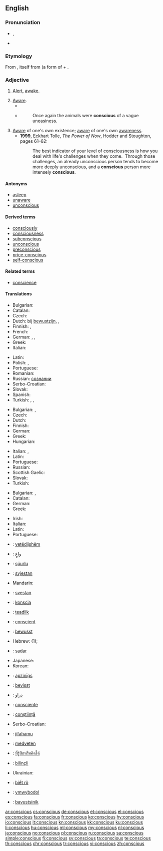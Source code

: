 ==English==

===Pronunciation===
* {{enPR|kŏn'shəs}}, {{IPA|/ˈkɒnʃəs/|lang=en}}
* {{audio|en-us-conscious.ogg|Audio (US)|lang=en}}

===Etymology===
From {{etyl|la|en}} {{term|conscius|lang=la}}, itself from {{term|con-|lang=la}} (a form of {{term|com-||together|lang=la}} + {{term|scire||to know|lang=la}}.

===Adjective===
{{en-adj}}

# [[alert|Alert]], [[awake]].
#: {{usex|The noise woke me, but it was another few minutes before I was fully '''conscious'''.|lang=en}}
# [[aware|Aware]].
#* {{quote-book|year=1918|author={{w|W. B. Maxwell}}|chapter=5
|title=[http://openlibrary.org/works/OL1097634W The Mirror and the Lamp]
|passage=Here, in the transept and choir, where the service was being held, one was '''conscious''' every moment of an increasing brightness; colours glowing vividly beneath the circular chandeliers, and the rows of small lights on the choristers' desks flashed and sparkled in front of the boys' faces, deep linen collars, and red neckbands.}}
#* {{RQ:Orwell Animal Farm|6}}
#*: Once again the animals were '''conscious''' of a vague uneasiness.
#: {{usex|I was '''conscious''' of a noise behind me.|lang=en}}
# [[aware|Aware]] of one's own existence; [[aware]] of one's own [[awareness]].
#* '''1999''', Eckhart Tolle, ''The Power of Now'', Hodder and Stoughton, pages 61–62:
#*: The best indicator of your level of consciousness is how you deal with life's challenges when they come.&nbsp; Through those challenges, an already unconscious person tends to become more deeply unconscious, and a '''conscious''' person more intensely '''conscious'''.
#: {{usex|Only highly intelligent beings can be fully '''conscious'''.|lang=en}}

====Antonyms====
* [[asleep]]
* [[unaware]]
* [[unconscious]]

====Derived terms====
* [[consciously]]
* [[consciousness]]
* [[subconscious]]
* [[unconscious]]
* [[preconscious]]
* [[price-conscious]]
* [[self-conscious]]

====Related terms====
* [[conscience]]

====Translations====
{{trans-top|alert, awake}}
* Bulgarian: {{t|bg|в съзнание}}
* Catalan: {{t|ca|conscient}}
* Czech: {{t+|cs|při}} {{t+|cs|vědomí}}
* Dutch: bij [[bewustzijn]], {{t+|nl|alert}}, {{t+|nl|wakker}}
* Finnish: {{t+|fi|hereillä}}, {{t|fi|taju|alt=tajuissaan}}
* French: {{t+|fr|conscient}}
* German: {{t|de|bei Bewusstsein}}, {{t+|de|wach}}, {{t+|de|aufmerksam}}
* Greek: {{t+|el|συνειδητός|tr=syneiditós}}
* Italian: {{t+|it|cosciente}}
{{trans-mid}}
* Latin: {{t|la|consciens}}
* Polish: {{t|pl|przytomny|m}}, {{t+|pl|świadomy|m}}
* Portuguese: {{t+|pt|consciente}}
* Romanian: {{t+|ro|conștient|alt=conştient}}
* Russian: {{t|ru|находяшийся|tr=naxod'áš'ijs'a}} {{t+|ru|в|tr=v}} [[сознание|сознании]]
* Serbo-Croatian: {{t+|sh|svjestan|m}}
* Slovak: {{t|sk|pri}} {{t|sk|vedomí}}
* Spanish: {{t+|es|consciente}}
* Turkish: {{t+|tr|ayık}}, {{t+|tr|uyanık}}, {{t|tr|farkında}}
{{trans-bottom}}

{{trans-top|aware}}
* Bulgarian: {{t+|bg|усещащ}}, {{t+|bg|съзнаващ}}
* Czech: {{t|cs|vědomý}}
* Dutch: {{t+|nl|bewust}}
* Finnish: {{t+|fi|tietoinen}}
* German: {{t+|de|bewusst}}
* Greek: {{t+|el|συνειδητός|tr=syneiditós}}
* Hungarian: {{t+|hu|tudatos}}
{{trans-mid}}
* Italian: {{t+|it|cosciente}}, {{t+|it|conscio|m}}
* Latin: {{t|la|consciens}}
* Portuguese: {{t+|pt|consciente}}
* Russian: {{t|ru|сознающий|tr=soznajúš'ij}}
* Scottish Gaelic: {{t|gd|mothachail}}
* Slovak: {{t|sk|vedomý}}
* Turkish: {{t|tr|farkında}}
{{trans-bottom}}

{{trans-top|aware of one's own existence}}
* Bulgarian: {{t+|bg|съзнателен}}, {{t+|bg|осъзнат}}
* Catalan: {{t|ca|conscient}}
* German: {{t+|de|bewusst}}
* Greek: {{t+|el|συνειδητός|tr=syneiditós}}
{{trans-mid}}
* Irish: {{t|ga|comhfhiosach}}
* Italian: {{t+|it|cosciente}}
* Latin: {{t|la|consciens}}
* Portuguese: {{t+|pt|consciente}}
{{trans-bottom}}

{{checktrans-top}}
* {{ttbc|sq}}: [[vetëdijshëm]]
* {{ttbc|ar}}: [[واعٍ]]
* {{ttbc|az}}: [[şüurlu]]
* {{ttbc|sh}}: [[svjestan]]
* Mandarin: {{t+check|cmn|察觉|chá jué}}
* {{ttbc|sh}}: [[svestan]]
* {{ttbc|eo}}: [[konscia]]
* {{ttbc|et}}: [[teadlik]]
* {{ttbc|fr}}: [[conscient]]
* {{ttbc|de}}: [[bewusst]]
* Hebrew: {{t-check|he|בהכרה|tr=be'hakara}} (1); {{t-check|he|מודע|tr=muda}}
* {{ttbc|id}}: [[sadar]]
* Japanese: {{t-check|ja|意識した|tr=[[いしき し た]], ishiki-shi-ta}}
* Korean: {{t-check|ko|의식이 있는|tr=ŭisigi-issnŭn}}
{{trans-mid}}
* {{ttbc|lv}}: [[apzinīgs]]
* {{ttbc|no}}: [[bevisst]]
* {{ttbc|fa}}: [[ﺩﺭﺍﻭ]]
* {{ttbc|pt}}: [[consciente]]
* {{ttbc|ro}}: [[conștiință]]
* Serbo-Croatian: {{t-check|sh|свестан|tr=svestan}}
* {{ttbc|sw}}: [[jifahamu]]
* {{ttbc|sv}}: [[medveten]]
* {{ttbc|th}}: [[ที่รู้สึกหรือคิดได้]]
* {{ttbc|tr}}: [[bilinçli]]
* Ukrainian: {{t+check|uk|свідомий|tr=svidómij}}
* {{ttbc|vi}}: [[biết rõ]]
* {{ttbc|cy}}: [[ymwybodol]]
* {{ttbc|yi}}: [[bavustsinik]]
{{trans-bottom}}

[[ar:conscious]]
[[cs:conscious]]
[[de:conscious]]
[[et:conscious]]
[[el:conscious]]
[[es:conscious]]
[[fa:conscious]]
[[fr:conscious]]
[[ko:conscious]]
[[hy:conscious]]
[[io:conscious]]
[[it:conscious]]
[[kn:conscious]]
[[kk:conscious]]
[[ku:conscious]]
[[li:conscious]]
[[hu:conscious]]
[[ml:conscious]]
[[my:conscious]]
[[nl:conscious]]
[[ja:conscious]]
[[no:conscious]]
[[pl:conscious]]
[[ru:conscious]]
[[sa:conscious]]
[[simple:conscious]]
[[fi:conscious]]
[[sv:conscious]]
[[ta:conscious]]
[[te:conscious]]
[[th:conscious]]
[[chr:conscious]]
[[tr:conscious]]
[[vi:conscious]]
[[zh:conscious]]